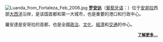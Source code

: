[[File:Luanda_from_Fortaleza_Feb_2006.jpg|right]]
'''[[罗安达|罗安达]]'''（[[葡萄牙语|葡萄牙语]]：'''{{lang|pt|Luanda}}'''）位于[[安哥拉|安哥拉]]西部[[大西洋|大西洋]]沿岸，是该国首都和第一大城市，也是重要的港口和行政中心。

羅安達是安哥拉的首都，也是全國[[政治|政治]]、[[文化|文化]]、[[經濟|經濟]]和[[交通|交通]]的中心。
<div style="text-align: right; direction: ltr;margin-right:10px;margin-bottom:4px;font-size:small">
'''[[:Category:安哥拉城市|了解更多...]]'''
</div>